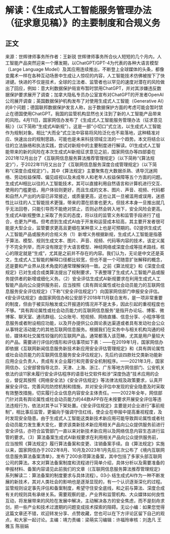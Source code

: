 # 解读：《生成式人工智能服务管理办法（征求意见稿）》的主要制度和合规义务
## 正文
来源：世辉律师事务所作者：王新锐 世辉律师事务所合伙人短短的几个月内，人工智能产品突然迎来一个爆发期，以ChatGPT/GPT-4为代表的各种大语言模型（Large Language Model）及其应用连续推出，不断登上全球媒体的头条，都像变魔术一样在各种互动场景中生成让人惊叹的内容，人工智能技术仿佛被按下了快进键。快进的不仅是技术，全球的立法者、监管者也以罕见的速度对潜在的风险做出了回应，例如：意大利数据保护局宣布暂时禁用ChatGPT，并对其涉嫌违反数据保护要求展开了调查；加拿大隐私专员办公室宣布对ChatGPT的开发者OpenAI公司展开调查；英国数据保护机构发布了对使用生成式人工智能（Generative AI）的8个问题；德国联邦数据保护发言人称，出于数据保护方面的考虑可能会暂时禁止在德国使用ChatGPT。我国的监管机构显然也关注到了新的人工智能产品带来的风险。4月11日，国家网信办发布了《生成式人工智能服务管理办法（征求意见稿）》（以下简称“生成式AI新规”）。这是一部“小切口”式立法，以生成式人工智能作为规制对象。相比“大而全”式立法中容易将风险泛化也不易落地，这种精准对应、快速出台的规制思路，可能也是未来科技领域立法的一个趋势。本文将结合以往的立法脉络和执法实践，尝试对新规中的主要制度进行解读。01生成式人工智能带来的新的风险在本次生成式AI新规征求意见之前，国家网信办等四部委在2021年12月出台了《互联网信息服务算法推荐管理规定》（以下简称“《算法规定》”），于2022年11月又出台了《互联网信息服务深度合成管理规定》（以下简称“《深度合成规定》”）。其中《算法规定》主要聚焦在大数据杀熟、诱导沉迷网络、劳动权益保障、偏见歧视以及未成年人和老年人权益保障等五个方面的问题。生成式AI相比以往的人工智能技术，其可以直接利用自然语言和计算机进行交互、使用的门槛更低，用户体验则更好，而且生成的文本、图片、声音、视频、代码都和自然人产出的内容已非常接近，或质量更高，这也让其一旦被滥用或误用，迷惑性比以往的人工智能技术更强，带来的潜在损害也更大。但技术本身一旦推出就几乎无法回卷，只能引导而不能绝对禁止，否则必然会转入地下，安全风险会更高。生成式AI新规整体上采取了务实的态度，将以往的监管义务和监管手段进行了组合，也更为严格。但考虑到生成式AI由于开发和运营成本较高，其主要开发者很可能是大型企业，监管要求更高且更细在某种意义上也是可预期的。02提供生成式人工智能产品或服务的合规义务（1）新增义务根据新规，生成式人工智能是指基于算法、模型、规则生成文本、图片、声音、视频、代码等内容的技术，该定义属于不完全列举，而并没有限定于大语言模型、神经网络或深度合成等技术路线，核心的限定就是“生成”，尤其是之前并不存在的内容。我们认为，无论是中文还是英文，生成式人工智能的解释口径都比较宽，但也不是一个可随意扩张解释的概念，还是要和产业界从技术角度的通常理解保持一致。之前《算法规定》和《深度合成规定》已对生成合成类算法提出了规制要求，下表整理了生成式人工智能产品或服务提供者的新增或细化义务。（2）安全评估生成式AI新规要求在利用生成式人工智能产品向公众提供服务前，应当按照《具有舆论属性或社会动员能力的互联网信息服务安全评估规定》（下称“《安全评估规定》”）向国家网信部门申报安全评估。《安全评估规定》由国家网信办和公安部于2018年11月联合发布，是一项非常重要的制度，但由于被实际触发或公开报道的情况并不是太多，因此引起的重视程度也不够。“具有舆论属性或社会动员能力的互联网信息服务”是指开办论坛、博客、微博客、聊天室、通讯群组、公众账号、短视频、网络直播、信息分享、小程序等信息服务或者附设相应功能，以及开办提供公众舆论表达渠道或者具有发动社会公众从事特定活动能力的其他互联网信息服务。根据我们在实务中与相关机构沟通的经验，媒体和社交属性较强的的互联网产品，通常都落入该范畴，尤其是用户量较大的产品。需要进行评估的情形和评估事项如下表：——在2019年1月，国家网信办即依据《互联网新闻信息服务新技术新应用安全评估管理规定》和《具有舆论属性或社会动员能力的互联网信息服务安全评估规定》，先后约谈四款社交类新功能新应用企业负责人，责成有关企业履行和完善安全机制程序。——2021年3月，国家网信办、公安部曾指导北京、天津、上海、浙江、广东等地方网信部门、公安机关依法约谈11家未履行安全评估程序的语音社交软件和涉“深度伪造”技术应用的企业，督促其按照《网络安全法》《安全评估规定》等法律法规及政策要求，认真开展安全评估，完善风险防控机制和措施，并对安全评估中发现的安全隐患及时采取有效整改措施，切实履行企业信息内容安全主体责任。——2022年全年，网信部门针对具有舆论属性或社会动员能力的44款APP存在未按要求开展安全评估等违法违规行为，依法对其予以下架处置。《安全评估规定》主要是对企业进行“事前规制”，相比事后监管，更偏向于强调守住红线，使企业在申报中提高重视程度，及时发现安全隐患。由于生成式人工智能这类新技术新应用可能导致舆论属性或者社会动员能力发生重大变化，要求该类新技术新应用相关产品向公众提供服务前进行安全评估，亦符合监管部门一直以来对新技术新应用以及网络信息内容生态进行监管的要求。（3）算法备案生成式AI新规要求在利用相关产品向公众提供服务前，应当按照《算法规定》履行算法备案和变更、注销备案手续。自《算法规定》实施以来，国家网信办于2022年8月、10月及2023年1月先后三次公布了《境内互联网信息服务算法备案清单》，发布了200余项算法备案，其中包括了多家头部互联网公司的算法。本文对算法备案制度和流程进行简单介绍，具体分析以及需要准备的申报材料、备案内容请见此前我们的文章（《互联网信息服务算法推荐管理规定》系列解读二：算法备案的制度要求与具体流程）。03小 结生成式AI作为一种不断发展的新技术，其对人类社会的影响也是逐渐显现的，有一个认识逐渐深化的过程。监管规则设定事先评估和备案制度，希望守住安全底线，和之前与算法、深度合成有关的规则具有承继关系。需要观察的是，产业界和监管机构、大众媒体如何良性互动，将发展带来的风险在发展中解决，主动解决各方的安全焦虑，而不是刻舟求剑，把一些产业和技术过渡期的问题变成技术探索的阻碍。无讼小编：如果您觉得这篇文章还不错，欢迎转发分享、点赞收藏，您也可以在下方评论区留下自己的观点，和大家一起讨论。主编：靖力责编：梁萌实习编辑：许福玲审核：刘逸凡 王雅玉 陈丽娟